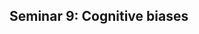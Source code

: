 ## Seminar 9: Cognitive biases {#cognitive_bias} 
<!-- [Cognitive biases](#cognitive_bias) -->

<!-- Review and share cognitive biases -->